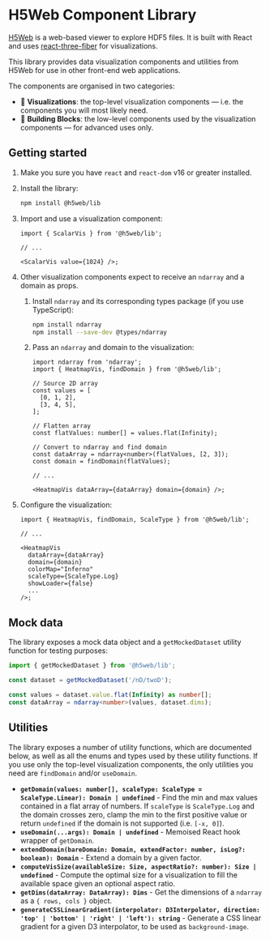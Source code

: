 
<Meta title="Home" />

# H5Web Component Library

[H5Web](https://github.com/silx-kit/h5web) is a web-based viewer to explore HDF5 files. It is built with React and uses
[react-three-fiber](https://github.com/react-spring/react-three-fiber) for visualizations.

This library provides data visualization components and utilities from H5Web for use in other front-end web applications.

The components are organised in two categories:

- 🎨 **Visualizations**: the top-level visualization components — i.e. the components you will most likely need.
- 🧱 **Building Blocks**: the low-level components used by the visualization components — for advanced uses only.

## Getting started

1. Make you sure you have `react` and `react-dom` v16 or greater installed.
1. Install the library:

   ```bash
   npm install @h5web/lib
   ```

1. Import and use a visualization component:

   ```tsx
   import { ScalarVis } from '@h5web/lib';

   // ...

   <ScalarVis value={1024} />;
   ```

1. Other visualization components expect to receive an `ndarray` and a domain as props.

   1. Install `ndarray` and its corresponding types package (if you use TypeScript):

      ```bash
      npm install ndarray
      npm install --save-dev @types/ndarray
      ```

   1. Pass an `ndarray` and domain to the visualization:

      ```tsx
      import ndarray from 'ndarray';
      import { HeatmapVis, findDomain } from '@h5web/lib';

      // Source 2D array
      const values = [
        [0, 1, 2],
        [3, 4, 5],
      ];

      // Flatten array
      const flatValues: number[] = values.flat(Infinity);

      // Convert to ndarray and find domain
      const dataArray = ndarray<number>(flatValues, [2, 3]);
      const domain = findDomain(flatValues);

      // ...

      <HeatmapVis dataArray={dataArray} domain={domain} />;
      ```

1. Configure the visualization:

   ```tsx
   import { HeatmapVis, findDomain, ScaleType } from '@h5web/lib';

   // ...

   <HeatmapVis
     dataArray={dataArray}
     domain={domain}
     colorMap="Inferno"
     scaleType={ScaleType.Log}
     showLoader={false}
     ...
   />;
   ```

## Mock data

The library exposes a mock data object and a `getMockedDataset` utility function for testing purposes:

```ts
import { getMockedDataset } from '@h5web/lib';

const dataset = getMockedDataset('/nD/twoD');

const values = dataset.value.flat(Infinity) as number[];
const dataArray = ndarray<number>(values, dataset.dims);
```

## Utilities

The library exposes a number of utility functions, which are documented below, as well as all the enums and types used by these utility functions.
If you use only the top-level visualization components, the only utilities you need are `findDomain` and/or `useDomain`.

- **`getDomain(values: number[], scaleType: ScaleType = ScaleType.Linear): Domain | undefined`** - Find the min and max values contained in a flat array of numbers. If `scaleType` is `ScaleType.Log` and the domain crosses zero, clamp the min to the first positive value or return `undefined` if the domain is not supported (i.e. `[-x, 0]`).
- **`useDomain(...args): Domain | undefined`** - Memoised React hook wrapper of `getDomain`.
- **`extendDomain(bareDomain: Domain, extendFactor: number, isLog?: boolean): Domain`** - Extend a domain by a given factor.
- **`computeVisSize(availableSize: Size, aspectRatio?: number): Size | undefined`** - Compute the optimal size for a visualization to fill the available space given an optional aspect ratio.
- **`getDims(dataArray: DataArray): Dims`** - Get the dimensions of a `ndarray` as a `{ rows, cols }` object.
- **`generateCSSLinearGradient(interpolator: D3Interpolator, direction: 'top' | 'bottom' | 'right' | 'left'): string`** - Generate a CSS linear gradient for a given D3 interpolator, to be used as `background-image`.
